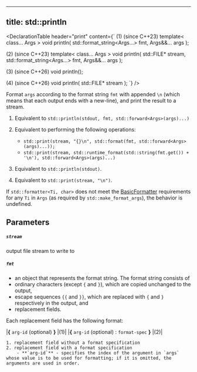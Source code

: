 
---
title: std::println
---


<DeclarationTable header="print" content={`
(1) (since C++23)
template< class... Args >
void println( std::format_string<Args...> fmt, Args&&... args );

(2) (since C++23)
template< class... Args >
void println( std::FILE* stream,
              std::format_string<Args...> fmt, Args&&... args );

(3) (since C++26)
void println();

(4) (since C++26)
void println( std::FILE* stream );
`} />

Format `args` according to the format string `fmt` with appended `\n` (which means that each output ends with a new-line), and print the result to a stream.

1) Equivalent to `std::println(stdout, fmt, std::forward<Args>(args)...)`

2) Equivalent to performing the following operations:
   - <StdVer until="26" inline>`std::print(stream, "{}\n", std::format(fmt, std::forward<Args>(args)...));`</StdVer>
   - <StdVer since="26" inline>`std::print(stream, std::runtime_format(std::string(fmt.get()) + '\n'), std::forward<Args>(args)...)`</StdVer>

3) Equivalent to `std::println(stdout)`.
4) Equivalent to `std::print(stream, "\n")`.

If `std::formatter<Ti, char>` does not meet the [BasicFormatter](https://en.cppreference.com/w/cpp/utility/format/formatter) requirements for any `Ti` in `Args` (as required by `std::make_format_args`), the behavior is undefined.

## Parameters

##### `stream`

output file stream to write to
##### `fmt`
- an object that represents the format string. The format string consists of
- ordinary characters (except `{` and `}`), which are copied unchanged to the output,
- escape sequences `{{` and `}}`, which are replaced with `{` and `}` respectively in the output, and
- replacement fields.

Each replacement field has the following format:

|**\{** `arg-id` <note>(optional)</note> **\}**               |(1)|
|**\{** `arg-id` <note>(optional)</note> : `format-spec` **\}** |(2)|


    1. replacement field without a format specification
    2. replacement field with a format specification
        - **`arg-id`** - specifies the index of the argument in `args` whose value is to be used for formatting; if it is omitted, the arguments are used in order.
